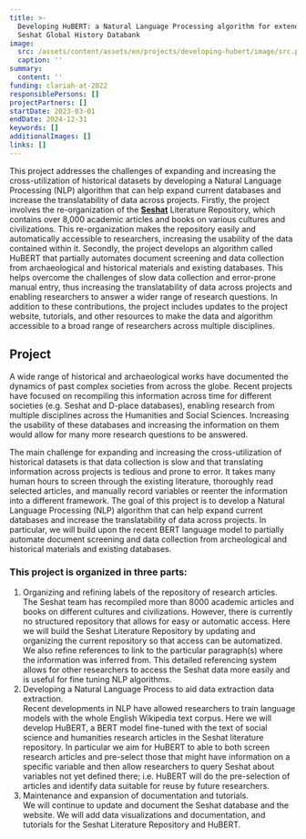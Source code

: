 ```yaml
---
title: >-
  Developing HuBERT: a Natural Language Processing algorithm for extending the
  Seshat Global History Databank
image:
  src: /assets/content/assets/en/projects/developing-hubert/image/src.png
  caption: ''
summary:
  content: ''
funding: clariah-at-2022
responsiblePersons: []
projectPartners: []
startDate: 2023-03-01
endDate: 2024-12-31
keywords: []
additionalImages: []
links: []
---
```

This project addresses the challenges of expanding and increasing the cross-utilization of historical datasets by developing a Natural Language Processing (NLP) algorithm that can help expand current databases and increase the translatability of data across projects. Firstly, the project involves the re-organization of the [**Seshat**](https://seshatdatabank.info/seshat-projects/) Literature Repository, which contains over 8,000 academic articles and books on various cultures and civilizations. This re-organization makes the repository easily and automatically accessible to researchers, increasing the usability of the data contained within it. Secondly, the project develops an algorithm called HuBERT that partially automates document screening and data collection from archaeological and historical materials and existing databases. This helps overcome the challenges of slow data collection and error-prone manual entry, thus increasing the translatability of data across projects and enabling researchers to answer a wider range of research questions. In addition to these contributions, the project includes updates to the project website, tutorials, and other resources to make the data and algorithm accessible to a broad range of researchers across multiple disciplines.

## **Project**

A wide range of historical and archaeological works have documented the dynamics of past complex societies from across the globe. Recent projects have focused on recompiling this information across time for different societies (e.g. Seshat and D-place databases), enabling research from multiple disciplines across the Humanities and Social Sciences. Increasing the usability of these databases and increasing the information on them would allow for many more research questions to be answered.

The main challenge for expanding and increasing the cross-utilization of historical datasets is that data collection is slow and that translating information across projects is tedious and prone to error. It takes many human hours to screen through the existing literature, thoroughly read selected articles, and manually record variables or reenter the information into a different framework. The goal of this project is to develop a Natural Language Processing (NLP) algorithm that can help expand current databases and increase the translatability of data across projects. In particular, we will build upon the recent BERT language model to partially automate document screening and data collection from archeological and historical materials and existing databases.

### **This project is organized in three parts:**

1. Organizing and refining labels of the repository of research articles.\
   The Seshat team has recompiled more than 8000 academic articles and books on different cultures and civilizations. However, there is currently no structured repository that allows for easy or automatic access. Here we will build the Seshat Literature Repository by updating and organizing the current repository so that access can be automatized. We also refine references to link to the particular paragraph(s) where the information was inferred from. This detailed referencing system allows for other researchers to access the Seshat data more easily and is useful for fine tuning NLP algorithms.
2. Developing a Natural Language Process to aid data extraction data extraction.\
   Recent developments in NLP have allowed researchers to train language models with the whole English Wikipedia text corpus. Here we will develop HuBERT, a BERT model fine-tuned with the text of social science and humanities research articles in the Seshat literature repository. In particular we aim for HuBERT to able to both screen research articles and pre-select those that might have information on a specific variable and then allow researchers to query Seshat about variables not yet defined there; i.e. HuBERT will do the pre-selection of articles and identify data suitable for reuse by future researchers.
3. Maintenance and expansion of documentation and tutorials.\
   We will continue to update and document the Seshat database and the website. We will add data visualizations and documentation, and tutorials for the Seshat Literature Repository and HuBERT.
